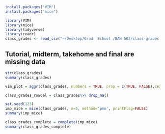 ```r
install.packages("VIM")
install.packages("mice")

library(VIM)
library(mice)
library(tidyverse)
library(readr)
class_grades <- read_csv("~/Desktop/Grad  School /BAN 502/class-grades.csv")
```
## Tutorial, midterm, takehome and final are missing data
```r
str(class_grades)
summary(class_grades)
```
```r
vim_plot = aggr(class_grades, numbers = TRUE, prop = c(TRUE, FALSE),cex.axis=.7)
```
```r
class_grades_rowdel = class_grades%>% drop_na()
```

```r
set.seed(123) 
imp_mice = mice(class_grades, m=5, method='pmm', printFlag=FALSE)
summary(imp_mice)
```
```r
class_grades_complete = complete(imp_mice) 
summary(class_grades_complete)
```


